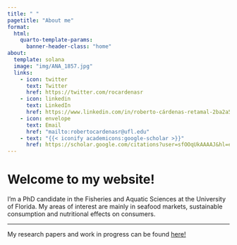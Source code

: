 ---
title: " "
pagetitle: "About me"
format:
  html:
    quarto-template-params:
      banner-header-class: "home"
about:
  template: solana
  image: "img/ANA_1857.jpg"
  links:
    - icon: twitter
      text: Twitter
      href: https://twitter.com/rocardenasr
    - icon: linkedin
      text: LinkedIn
      href: https://www.linkedin.com/in/roberto-cárdenas-retamal-2ba2a5126 
    - icon: envelope
      text: Email
      href: "mailto:robertocardenasr@ufl.edu"  
    - text: "{{< iconify academicons:google-scholar >}}"
      href: https://scholar.google.com/citations?user=sfOOqUkAAAAJ&hl=es
---

::: {#about-block}
:::

# Welcome to my website!

:::{#hero-heading}
:::

I'm a PhD candidate in the Fisheries and Aquatic Sciences at the University of Florida. My areas of interest are mainly in seafood markets, sustainable consumption and nutritional effects on consumers. 

--- 

My research papers and work in progress can be found [here!](research/index.qmd) 


